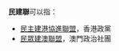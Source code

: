 {{not|民建}}
'''民建聯'''可以指：
*[[民主建港協進聯盟|民主建港協進聯盟]]，香港政黨
*[[民眾建澳聯盟|民眾建澳聯盟]]，澳門政治社團
{{disambig|Cat=組織機構消歧義}}